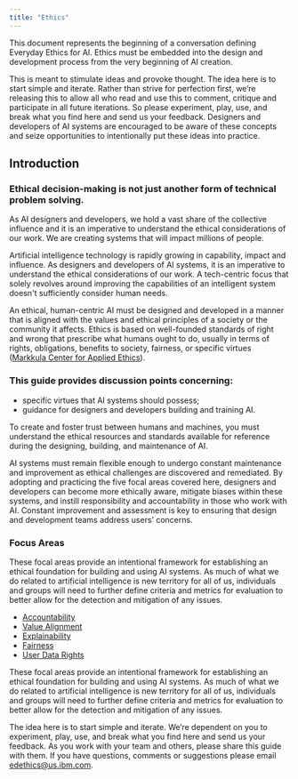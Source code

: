```yaml
---
title: "Ethics"
---
```



<PageDescription>

  This document represents the beginning of a conversation defining Everyday Ethics for AI. Ethics must be embedded into the design and development process from the very beginning of AI creation.

  This is meant to stimulate ideas and provoke thought. The idea here is to start simple and iterate. Rather than strive for perfection first, we’re releasing this to allow all who read and use this to comment, critique and participate in all future iterations. So please experiment, play, use, and break what you find here and send us your feedback. Designers and developers of AI systems are encouraged to be aware of these concepts and seize opportunities to intentionally put these ideas into practice.

</PageDescription>

<Row>
<Column noGutterSm={true} colSm={2} colMd={2} colMd={3} colLg={4}>
<ResourceCard
  href={'ibm.com'}
  subTitle={'Subtitle'}
  title={'Title'} />
</Column>
<Column noGutterSm={true} colSm={2} colMd={2} colMd={3} colLg={4}>
<ResourceCard
  href={'ibm.com'}
  subTitle={'Subtitle'}
  title={'Title'} />
</Column>
</Row>


## Introduction

### Ethical decision-making is not just another form of technical problem solving.
As AI designers and developers, we hold a vast share of the collective influence and it is an imperative to understand the ethical considerations of our work. We are creating systems that will impact millions of people.

Artificial intelligence technology is rapidly growing in capability, impact and influence. As designers and developers of AI systems, it is an imperative to understand the ethical considerations of our work. A tech-centric focus that solely revolves around improving the capabilities of an intelligent system doesn't sufficiently consider human needs.

An ethical, human-centric AI must be designed and developed in a manner that is aligned with the values and ethical principles of a society or the community it affects. Ethics is based on well-founded standards of right and wrong that prescribe what humans ought to do, usually in terms of rights, obligations, benefits to society, fairness, or specific virtues ([Markkula Center for Applied Ethics](https://www.scu.edu/ethics/ethics-resources/ethical-decision-making/what-is-ethics/)).

### This guide provides discussion points concerning:
 - specific virtues that AI systems should possess;
 - guidance for designers and developers building and training AI.

To create and foster trust between humans and machines, you must understand the ethical resources and standards available for reference during the designing, building, and maintenance of AI.

AI systems must remain flexible enough to undergo constant maintenance and improvement as ethical challenges are discovered and remediated. By adopting and practicing the five focal areas covered here, designers and developers can become more ethically aware, mitigate biases within these systems, and instill responsibility and accountability in those who work with AI. Constant improvement and assessment is key to ensuring that design and development teams address users’ concerns.

### Focus Areas

These focal areas provide an intentional framework for establishing an ethical foundation for building and using AI systems. As much of what we do related to artificial intelligence is new territory for all of us, individuals and groups will need to further define criteria and metrics for evaluation to better allow for the detection and mitigation of any issues.

- [Accountability](/accountability)
- [Value Alignment](/value-alignment)
- [Explainability](/explainability)
- [Fairness](/fairness)
- [User Data Rights](/user-data-rights)

These focal areas provide an intentional framework for establishing an ethical foundation for building and using AI systems. As much of what we do related to artificial intelligence is new territory for all of us, individuals and groups will need to further define criteria and metrics for evaluation to better allow for the detection and mitigation of any issues.

The idea here is to start simple and iterate. We’re dependent on you to experiment, play, use, and break what you find here and send us your feedback. As you work with your team and others, please share this guide with them. If you have questions, comments or suggestions please email <edethics@us.ibm.com>.
